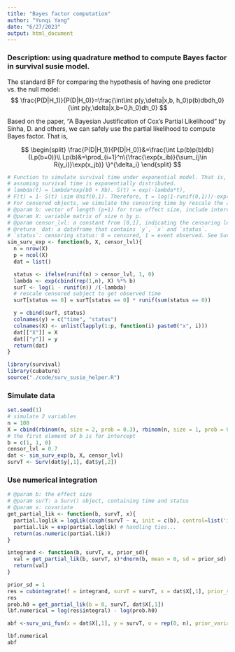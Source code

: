 ```yaml
---
title: "Bayes factor computation"
author: "Yunqi Yang"
date: "6/27/2023"
output: html_document
---
```



### Description: using quadrature method to compute Bayes factor in survival susie model. 

The standard BF for comparing the hypothesis of having one predictor vs. the null model:
$$
\frac{P(D|H_1)}{P(D|H_0)}=\frac{\int\int p(y,\delta|x,b, h_0)p(b)dbdh_0}{\int p(y,\delta|x,b=0,h_0)dh_0}
$$

Based on the paper, "A Bayesian Justification of Cox’s Partial Likelihood" by Sinha, D. and others, we can safely use the partial likelihood to compute Bayes factor. That is,

$$
\begin{split}
\frac{P(D|H_1)}{P(D|H_0)}&=\frac{\int Lp(b)p(b)db}{Lp(b=0)}\\
Lp(b)&=\prod_{i=1}^n\{\frac{\exp(x_ib)}{\sum_{j\in R(y_i)}\exp(x_jb)} \}^{\delta_i}
\end{split}
$$

```r
# Function to simulate survival time under exponential model. That is,
# assuming survival time is exponentially distributed.
# lambda(t) = lambda*exp(b0 + Xb). S(t) = exp(-lambda*t),
# F(t) = 1- S(t) \sim Unif(0,1). Therefore, t = log(1-runif(0,1))/-exp(b0+Xb).
# For censored objects, we simulate the censoring time by rescale the actual survival time.
# @param b: vector of length (p+1) for true effect size, include intercept.
# @param X: variable matrix of size n by p.
# @param censor_lvl: a constant from [0,1], indicating the censoring level in the data.
# @return  dat: a dataframe that contains `y`, `x` and `status`.
# `status`: censoring status: 0 = censored, 1 = event observed. See Surv() in library(survival)
sim_surv_exp <- function(b, X, censor_lvl){
  n = nrow(X)
  p = ncol(X)
  dat = list()

  status <- ifelse(runif(n) > censor_lvl, 1, 0)
  lambda <- exp(cbind(rep(1,n), X) %*% b)
  surT <- log(1 - runif(n)) /(-lambda)
  # rescale censored subject to get observed time
  surT[status == 0] = surT[status == 0] * runif(sum(status == 0))

  y = cbind(surT, status)
  colnames(y) = c("time", "status")
  colnames(X) <- unlist(lapply(1:p, function(i) paste0("x", i)))
  dat[["X"]] = X
  dat[["y"]] = y
  return(dat)
}

```

```r
library(survival)
library(cubature)
source("./code/surv_susie_helper.R")
```


### Simulate data
```r
set.seed(1)
# simulate 2 variables 
n = 100
X = cbind(rbinom(n, size = 2, prob = 0.3), rbinom(n, size = 1, prob = 0.3))
# the first element of b is for intercept
b = c(1, 1, 0)
censor_lvl = 0.7
dat <- sim_surv_exp(b, X, censor_lvl)
survT <- Surv(dat$y[,1], dat$y[,2])
```


### Use numerical integration 
```r
# @param b: the effect size
# @param surT: a Surv() object, containing time and status
# @param x: covariate
get_partial_lik <- function(b, survT, x){
  partial.loglik = logLik(coxph(survT ~ x, init = c(b), control=list('iter.max'= 0, timefix=FALSE)))
  partial.lik = exp(partial.loglik) # handling ties...
  return(as.numeric(partial.lik))
}

integrand <- function(b, survT, x, prior_sd){
  val = get_partial_lik(b, survT, x)*dnorm(b, mean = 0, sd = prior_sd)
  return(val)
}
```

```r
prior_sd = 1
res = cubintegrate(f = integrand, survT = survT, x = dat$X[,1], prior_sd = 1, lower = -Inf, upper = Inf, method = "hcubature")
res
prob.h0 = get_partial_lik(b = 0, survT, dat$X[,1])
lbf.numerical = log(res$integral) - log(prob.h0)
```

```r
abf <-surv_uni_fun(x = dat$X[,1], y = survT, o = rep(0, n), prior_variance = prior_sd^2)$lbf
```

```r
lbf.numerical
abf
```

